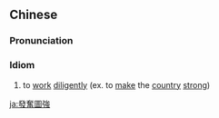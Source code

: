 {{also|发奋图强}}
==Chinese==
{{zh-forms|s=发奋图强}}

===Pronunciation===
{{zh-pron
|m=fāfèntúqiáng
|c=faat3 fan5 tou4 koeng4
|cat=id
}}

===Idiom===
{{zh-idiom}}

# {{lb|zh|Advanced Mandarin}} to [[work]] [[diligently]] (ex. to [[make]] the [[country]] [[strong]])

[[ja:發奮圖強]]